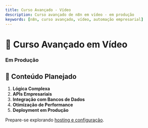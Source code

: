 ---
title: Curso Avançado - Vídeo  
description: Curso avançado de n8n em vídeo - em produção
keywords: [n8n, curso avançado, vídeo, automação empresarial]
---


# 🚀 Curso Avançado em Vídeo

<div style={{
  background: '#e53e3e',
  padding: '1.5rem',
  borderRadius: '8px',
  color: 'white',
  textAlign: 'center'
}}>
  <IonicIcon name="rocket-outline" style={{fontSize: '32px', marginBottom: '0.5rem'}} />
  <h3 style={{color: 'white'}}>Em Produção</h3>
</div>

## 🎯 Conteúdo Planejado

1. **Lógica Complexa**
2. **APIs Empresariais**
3. **Integração com Bancos de Dados**
4. **Otimização de Performance**
5. **Deployment em Produção**

Prepare-se explorando [hosting e configuração](/hosting-n8n).
